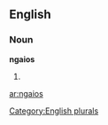 
==English==

===Noun===
'''ngaios'''

# {{plural of|[[ngaio]]}}

[[Category:English plurals]]

[[ar:ngaios]]